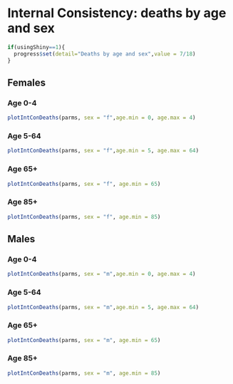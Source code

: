 # Internal Consistency: deaths by age and sex {#intcondeathagesex}
```r
if(usingShiny==1){
  progress$set(detail="Deaths by age and sex",value = 7/18)
}
```
## Females

### Age 0-4
```r
plotIntConDeaths(parms, sex = "f",age.min = 0, age.max = 4)

```
### Age 5-64
```r
plotIntConDeaths(parms, sex = "f",age.min = 5, age.max = 64)
```
### Age 65+
```r
plotIntConDeaths(parms, sex = "f", age.min = 65)
```
### Age 85+
```r
plotIntConDeaths(parms, sex = "f", age.min = 85)
```

## Males

### Age 0-4
```r
plotIntConDeaths(parms, sex = "m",age.min = 0, age.max = 4)

```
### Age 5-64
```r
plotIntConDeaths(parms, sex = "m",age.min = 5, age.max = 64)
```
### Age 65+
```r
plotIntConDeaths(parms, sex = "m", age.min = 65)
```
### Age 85+
```r
plotIntConDeaths(parms, sex = "m", age.min = 85)
```
